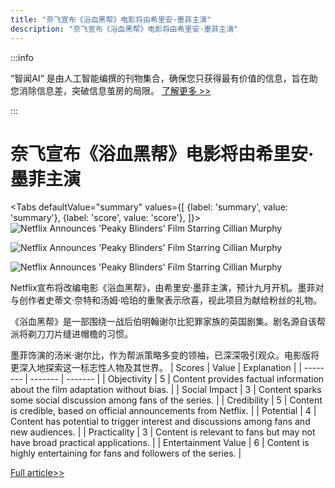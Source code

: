 ```yaml
---
title: "奈飞宣布《浴血黑帮》电影将由希里安·墨菲主演"
description: "奈飞宣布《浴血黑帮》电影将由希里安·墨菲主演"
---
```



:::info

“智闻AI“ 是由人工智能编撰的刊物集合，确保您只获得最有价值的信息，旨在助您消除信息差，突破信息茧房的局限。  [了解更多 >>](/)

:::

# 奈飞宣布《浴血黑帮》电影将由希里安·墨菲主演


<Tabs
	defaultValue="summary"
	values={[
	{label: 'summary', value: 'summary'},
	{label: 'score', value: 'score'},
]}>
<TabItem value="summary">
<img
  src="https://image.informedainews.com/2024/06/Ent-pdJ-1717638977-0.jpg"
  alt="Netflix Announces 'Peaky Blinders' Film Starring Cillian Murphy"
/>

<img
  src="https://image.informedainews.com/2024/06/Ent-art-1717638977-1.jpg"
  alt="Netflix Announces 'Peaky Blinders' Film Starring Cillian Murphy"
/>

<img
  src="https://image.informedainews.com/2024/06/Ent-jrC-1717638977-2.jpg"
  alt="Netflix Announces 'Peaky Blinders' Film Starring Cillian Murphy"
/>



Netflix宣布将改编电影《浴血黑帮》，由希里安·墨菲主演，预计九月开机。墨菲对与创作者史蒂文·奈特和汤姆·哈珀的重聚表示欣喜，视此项目为献给粉丝的礼物。

《浴血黑帮》是一部围绕一战后伯明翰谢尔比犯罪家族的英国剧集。剧名源自该帮派将剃刀刀片缝进帽檐的习惯。

墨菲饰演的汤米·谢尔比，作为帮派策略多变的领袖，已深深吸引观众。电影版将更深入地探索这一标志性人物及其世界。
</TabItem>
<TabItem value="score">
	| Scores     | Value   | Explanation |
	| -------- | ------- | ------- |
	| Objectivity  | 5    | Content provides factual information about the film adaptation without bias.    |
	| Social Impact | 3     | Content sparks some social discussion among fans of the series.    |
	| Credibility    | 5    | Content is credible, based on official announcements from Netflix.    |
	| Potential    | 4    | Content has potential to trigger interest and discussions among fans and new audiences.    |
	| Practicality    | 3    | Content is relevant to fans but may not have broad practical applications.    |
	| Entertainment Value    | 6    | Content is highly entertaining for fans and followers of the series.    |
</TabItem>
</Tabs>

[Full article>>](https://www.gcores.com/articles/182954)
